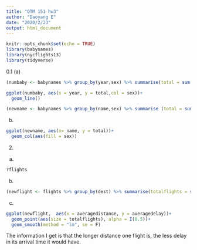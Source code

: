 ---
title: "QTM 151 hw3"
author: "Daoyang E"
date: "2020/2/23"
output: html_document
---

```{r setup, include=FALSE}
knitr::opts_chunk$set(echo = TRUE)
library(babynames)
library(nycflights13)
library(tidyverse)
```


0.1
(a)
```{r}
(numbaby <- babynames %>% group_by(year,sex) %>% summarise(total = sum(n)))
```

```{r}
ggplot(numbaby, aes(x = year, y = total,col = sex))+
  geom_line()
```

```{r}
(newname <- babynames %>% group_by(name,sex) %>% summarise (total = sum(n)) %>% ungroup()%>% top_n(5))
```

(b)
```{r}
ggplot(newname, aes(x= name, y = total))+
  geom_col(aes(fill = sex))
```

2.
(a)
```{r}
?flights
```

(b)
```{r}
(newflight <- flights %>% group_by(dest) %>% summarise(totalflights = sum(flight), averagedistance = mean(distance, na.rm = T), averagedelay = mean(arr_delay, na.rm = T)) %>% filter( dest != "HNL", totalflights >= 20))
```

(c)
```{r}
ggplot(newflight,  aes(x = averagedistance, y = averagedelay))+
  geom_point(aes(size = totalflights), alpha = I(0.5))+
  geom_smooth(method = "lm", se = F)
```

The information I get is that the longer distance one flight is, the less delay in its arrival time it would have.